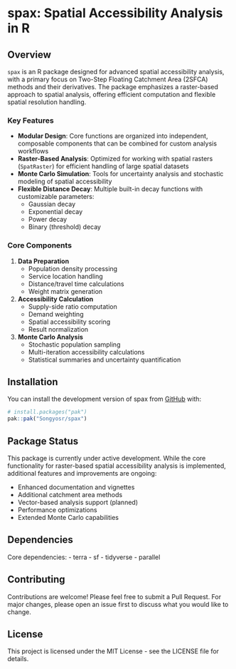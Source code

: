 # spax: Spatial Accessibility Analysis in R

<!-- badges: start -->
<!-- badges: end -->

## Overview

`spax` is an R package designed for advanced spatial accessibility analysis, with a primary focus on Two-Step Floating Catchment Area (2SFCA) methods and their derivatives. The package emphasizes a raster-based approach to spatial analysis, offering efficient computation and flexible spatial resolution handling.

### Key Features

- **Modular Design**: Core functions are organized into independent, composable components that can be combined for custom analysis workflows
- **Raster-Based Analysis**: Optimized for working with spatial rasters (`SpatRaster`) for efficient handling of large spatial datasets
- **Monte Carlo Simulation**: Tools for uncertainty analysis and stochastic modeling of spatial accessibility
- **Flexible Distance Decay**: Multiple built-in decay functions with customizable parameters:
  - Gaussian decay
  - Exponential decay
  - Power decay
  - Binary (threshold) decay

### Core Components

1. **Data Preparation**
   - Population density processing
   - Service location handling
   - Distance/travel time calculations
   - Weight matrix generation

2. **Accessibility Calculation**
   - Supply-side ratio computation
   - Demand weighting
   - Spatial accessibility scoring
   - Result normalization

3. **Monte Carlo Analysis**
   - Stochastic population sampling
   - Multi-iteration accessibility calculations
   - Statistical summaries and uncertainty quantification

## Installation

You can install the development version of spax from [GitHub](https://github.com/) with:

```r
# install.packages("pak")
pak::pak("Songyosr/spax")
```

## Package Status

This package is currently under active development. While the core functionality for raster-based spatial accessibility analysis is implemented, additional features and improvements are ongoing:

- Enhanced documentation and vignettes
- Additional catchment area methods
- Vector-based analysis support (planned)
- Performance optimizations
- Extended Monte Carlo capabilities

## Dependencies

Core dependencies:
- terra
- sf
- tidyverse
- parallel

## Contributing

Contributions are welcome! Please feel free to submit a Pull Request. For major changes, please open an issue first to discuss what you would like to change.

## License

This project is licensed under the MIT License - see the LICENSE file for details.
